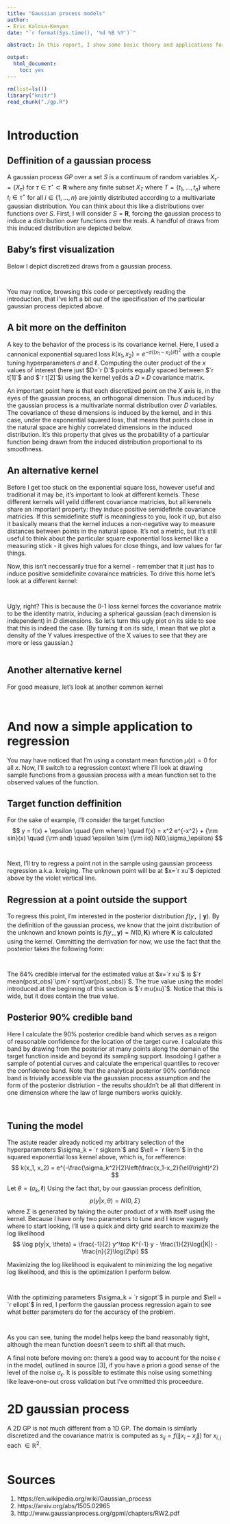 ```yaml
---
title: "Gaussian process models"
author:
- Eric Kalosa-Kenyon
date: "`r format(Sys.time(), '%d %B %Y')`"

abstract: In this report, I show some basic theory and applications for gaussian processes.

output:
  html_document:
    toc: yes
---
```


```r
rm(list=ls())
library("knitr")
read_chunk("./gp.R")
```

```r
```

# Introduction
## Deffinition of a gaussian process
A gaussian process $GP$ over a set $S$ is a continuum of random variables
$X_{\tau^\star} = \{X_\tau\}$ for $\tau\in\tau^\star\subset\mathbf{R}$ where any
finite subset
$X_T$ where $T = \{t_1,\dots,t_n\}$ where $t_i\in\tau^\star$ for all
$i\in\{1,\dots,n\}$ are jointly distributed according to a multivariate gaussian
distribution. You can think about this like a distributions over functions over
$S$. First, I will consider $S=\mathbf{R}$, forcing the gaussian process to
induce a distribution over functions over the reals. A handful of draws from
this induced distribution are depicted below.

## Baby's first visualization
Below I depict discretized draws from a gaussian process.

```r
```

```r
```

  
You may notice, browsing this code or perceptively reading the introduction,
that I've left a bit out of the specification of the particular gaussian process
depicted above.

## A bit more on the deffiniton
A key to the behavior of the process is its covariance kernel.
Here, I used a cannonical exponential squared loss
$k(x_1, x_2) = e^{-\sigma((x_1-x_2)/\ell)^2}$ with a couple tuning
hyperparameters $\sigma$ and $\ell$. Computing the outer product of the $x$
values of interest
(here just $D=`r D`$ points equally spaced between $`r t[1]`$ and $`r t[2]`$)
using the kernel yeilds a $D\times D$ covariance matrix.

An important point here is that each discretized point on the $X$ axis is, in
the eyes of the gaussian process, an orthogonal dimension. Thus induced by the
gaussian process is a multivariate normal distribution over $D$ variables. The
covariance of these dimensions is induced by the kernel, and in this case, under
the exponential squared loss, that means that points close in the natural space
are highly correlated dimensions in the induced distribution. It's this property
that gives us the probability of a particular function being drawn from the
induced distribution proportional to its smoothness.

## An alternative kernel
Before I get too stuck on the exponential square loss, however useful and
traditional it may be, it's important to look at different kernels. These
different kernels will yeild different covariance matricies, but all kerenels
share an important property: they induce positive semidefinite covariance
matricies. If this semidefinite stuff is meaningless to you, look it up, but
also it basically means that the kernel induces a non-negative way to measure
distances between points in the natural space. It's not a metric, but it's still
useful to think about the particular square exponential loss kernel like a
measuring stick - it gives high values for close things, and low values for far
things.

Now, this isn't neccessarily true for a kernel - remember that it just
has to induce positive semidefinite covaraince matricies. To drive this home
let's look at a different kernel:

```r
```

```r
```

  
Ugly, right? This is because the 0-1 loss kernel forces the covariance matrix to
be the identity matrix, inducing a spherical gaussian (each dimension is
independent) in $D$ dimensions. So let's turn this ugly plot on its side to see
that this is indeed the case. (By turning it on its side, I mean that we plot a
density of the Y values irrespective of the X values to see that they are more
or less gaussian.)

```r
```

## Another alternative kernel

For good measure, let's look at another common kernel

```r
```

```r
```

# And now a simple application to regression
You may have noticed that I'm using a constant mean function
$\mu(x) = 0$ for all $x$. Now, I'll switch to a regression context where I'll
look at drawing sample functions from a gaussian process with a mean function
set to the observed values of the function.

## Target function deffinition
For the sake of example, I'll consider the target function
$$
y = f(x) + \epsilon \quad {\rm where} \quad
f(x) = x^2 e^{-x^2} + {\rm sin}(x) \quad {\rm and} \quad
\epsilon \sim {\rm iid} N(0,\sigma_\epsilon)
$$

```r
```

```r
```

  
Next, I'll try to regress a point not in the sample using gaussian proceess
regression a.k.a. kreiging. The unknown point will be at $x=`r xu`$ depicted
above by the violet vertical line.

## Regression at a point outside the support
To regress this point, I'm interested in the posterior distribution
$f(y_\star \mid \mathbf{y})$.
By the definition of the gaussian process, we know that the joint distribution
of the unknown and known points is
$f(y_\star, \mathbf{y}) = N(0, \mathbf{K})$ where $\mathbf{K}$ is calculated
using the kernel. Ommitting the derrivation for now, we use the fact that the
posterior takes the following form:

```r
```

```r
```

  
The 64% credible interval for the estimated value at
$x=`r xu`$ is $`r mean(post_obs)`\pm`r sqrt(var(post_obs))`$.
The true value using the model introduced at the beginning of this section is
$`r mu(xu)`$. Notice that this is wide, but it does contain the true value.

## Posterior 90% credible band
Here I calculate the 90% posterior credible band which serves as a reigon of
reasonable confidence for the location of the target curve. I calculate this
band by drawing from the posterior at many points along the domain of the
target function inside and beyond its sampling support. Insodoing I gather a
sample of potential curves and calculate the emperical quantiles to recover the
confidence band. Note that the analytical posterior 90% confidence band is
trivially accessible via the gaussian process assumption and the form of the
posterior distriution - the results shouldn't be all that different in one
dimension where the law of large numbers works quickly.

```r
```

```r
```

## Tuning the model
The astute reader already noticed my arbitrary selection of the hyperparameters
$\sigma_k = `r sigkern`$ and $\ell = `r lkern`$ in the squared exponential loss
kernel above, which is, for refference:
$$
k(x_1, x_2) = e^{-\frac{\sigma_k^2}{2}\left(\frac{x_1-x_2}{\ell}\right)^2}
$$

Let $\theta = (\sigma_k, \ell)$ Using the fact that, by our gaussian process
definition,
$$
p(y|x, \theta) = N(0, \Sigma)
$$
where $\Sigma$ is generated by taking the outer product of $x$ with itself using
the kernel. Because I have only two parameters to tune and I know vaguely
where to start looking, I'll use a quick and dirty grid search to maximize the
log likelihood
$$
\log p(y|x, \theta) =
\frac{-1}{2} y^\top K^{-1} y - \frac{1}{2}\log(|K|) - \frac{n}{2}\log(2\pi)
$$

Maximizing the log likelihood is equivalent to minimizing the log negative log
likelihood, and this is the optimization I perform below.

```r
```

```r
```

  
With the optimizing parameters $\sigma_k = `r sigopt`$ in purple and
$\ell = `r ellopt`$ in red, I perform the gaussian process regression again to
see what better parameters do for the accuracy of the problem.

```r
```

```r
```

As you can see, tuning the model helps keep the band reasonably tight, although
the mean function doesn't seem to shift all that much.

A final note before moving on: there's a good way to account for the noise
$\epsilon$ in the model, outlined in source [3], if you have a priori a good
sense of the level of the noise $\sigma_\epsilon$. It is possible to estimate
this noise using something like leave-one-out cross validation but I've ommitted
this proceedure.

# 2D gaussian process
A 2D GP is not much different from a 1D GP. The domain is similarly discretized
and the covariance matrix is computed as $s_{ij} = f(\|x_i-x_j\|)$ for
$x_{i,j} \textrm{ each }\in \mathbb{R}^2$.

```r
```

# Sources
1. https://en.wikipedia.org/wiki/Gaussian_process
2. https://arxiv.org/abs/1505.02965
3. http://www.gaussianprocess.org/gpml/chapters/RW2.pdf
